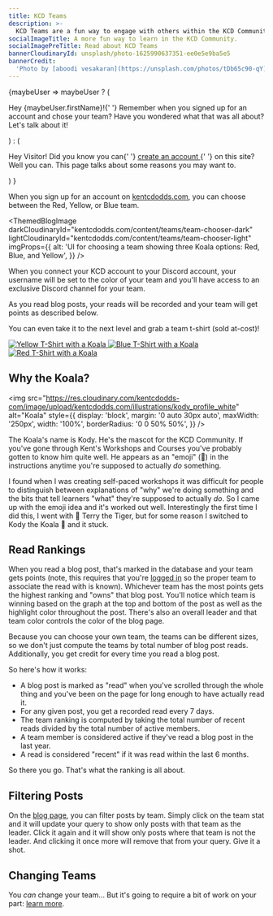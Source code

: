 ```yaml
---
title: KCD Teams
description: >-
  KCD Teams are a fun way to engage with others within the KCD Community.
socialImageTitle: A more fun way to learn in the KCD Community.
socialImagePreTitle: Read about KCD Teams
bannerCloudinaryId: unsplash/photo-1625990637351-ee0e5e9ba5e5
bannerCredit:
  'Photo by [aboodi vesakaran](https://unsplash.com/photos/tDb65c90-qY)'
---
```


<OptionalUser>
  {maybeUser =>
    maybeUser ? (
      <p>
        Hey <span className="text-team-current">{maybeUser.firstName}</span>!{' '}
        Remember when you signed up for an account and chose your team? Have you
        wondered what that was all about? Let's talk about it!
      </p>
    ) : (
      <p>
        Hey Visitor! Did you know you can{' '}
        <a href="/login" className="underline">
          create an account
        </a>{' '}
        on this site? Well you can. This page talks about some reasons you may
        want to.
      </p>
    )
  }
</OptionalUser>

When you sign up for an account on [kentcdodds.com](https://kentcdodds.com), you
can choose between the Red, Yellow, or Blue team.

<ThemedBlogImage
  darkCloudinaryId="kentcdodds.com/content/teams/team-chooser-dark"
  lightCloudinaryId="kentcdodds.com/content/teams/team-chooser-light"
  imgProps={{
    alt: 'UI for choosing a team showing three Koala options: Red, Blue, and Yellow',
  }}
/>

When you connect your KCD account to your Discord account, your username will be
set to the color of your team and you'll have access to an exclusive Discord
channel for your team.

As you read blog posts, your reads will be recorded and your team will get
points as described below.

You can even take it to the next level and grab a team t-shirt (sold at-cost)!

<div className="flex gap-4">
  <a href="https://cottonbureau.com/p/4AAW9M">
    <img
      src="https://res.cloudinary.com/kentcdodds-com/image/upload/f_auto,q_auto,dpr_2.0,ar_1:1,w_560/v1670441444/kentcdodds.com/content/teams/shirt-yellow"
      alt="Yellow T-Shirt with a Koala"
      style={{aspectRatio: '1/1'}}
    />
  </a>
  <a href="https://cottonbureau.com/p/BT8VUW">
    <img
      src="https://res.cloudinary.com/kentcdodds-com/image/upload/f_auto,q_auto,dpr_2.0,ar_1:1,w_560/v1670441444/kentcdodds.com/content/teams/shirt-blue"
      alt="Blue T-Shirt with a Koala"
      style={{aspectRatio: '1/1'}}
    />
  </a>
  <a href="https://cottonbureau.com/p/6ZE96D">
    <img
      src="https://res.cloudinary.com/kentcdodds-com/image/upload/f_auto,q_auto,dpr_2.0,ar_1:1,w_560/v1670441444/kentcdodds.com/content/teams/shirt-red"
      alt="Red T-Shirt with a Koala"
      style={{aspectRatio: '1/1'}}
    />
  </a>
</div>

## Why the Koala?

<img
  src="https://res.cloudinary.com/kentcdodds-com/image/upload/kentcdodds.com/illustrations/kody_profile_white"
  alt="Koala"
  style={{
    display: 'block',
    margin: '0 auto 30px auto',
    maxWidth: '250px',
    width: '100%',
    borderRadius: '0 0 50% 50%',
  }}
/>

The Koala's name is Kody. He's the mascot for the KCD Community. If you've gone
through Kent's Workshops and Courses you've probably gotten to know him quite
well. He appears as an "emoji" (🐨) in the instructions anytime you're supposed
to actually _do_ something.

I found when I was creating self-paced workshops it was difficult for people to
distinguish between explanations of "why" we're doing something and the bits
that tell learners "what" they're supposed to actually _do_. So I came up with
the emoji idea and it's worked out well. Interestingly the first time I did
this, I went with 🐯 Terry the Tiger, but for some reason I switched to Kody the
Koala 🐨 and it stuck.

## Read Rankings

When you read a blog post, that's marked in the database and your team gets
points (note, this requires that you're [logged in](/login) so the proper team
to associate the read with is known). Whichever team has the most points gets
the highest ranking and "owns" that blog post. You'll notice which team is
winning based on the graph at the top and bottom of the post as well as the
highlight color throughout the post. There's also an overall leader and that
team color controls the color of the blog page.

Because you can choose your own team, the teams can be different sizes, so we
don't just compute the teams by total number of blog post reads. Additionally,
you get credit for every time you read a blog post.

So here's how it works:

- A blog post is marked as "read" when you've scrolled through the whole thing
  and you've been on the page for long enough to have actually read it.
- For any given post, you get a recorded read every 7 days.
- The team ranking is computed by taking the total number of recent reads
  divided by the total number of active members.
- A team member is considered active if they've read a blog post in the last
  year.
- A read is considered "recent" if it was read within the last 6 months.

So there you go. That's what the ranking is all about.

## Filtering Posts

On the [blog page](/blog), you can filter posts by team. Simply click on the
team stat and it will update your query to show only posts with that team as the
leader. Click it again and it will show only posts where that team is not the
leader. And clicking it once more will remove that from your query. Give it a
shot.

## Changing Teams

You _can_ change your team... But it's going to require a bit of work on your
part: [learn more](https://github.com/kentcdodds/kentcdodds.com/issues/68).
